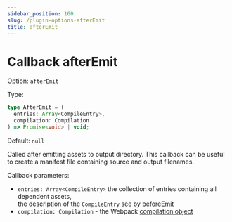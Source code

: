 ```yaml
---
sidebar_position: 160
slug: /plugin-options-afterEmit
title: afterEmit
---
```


# Callback afterEmit

Option: `afterEmit`

Type:

```ts
type AfterEmit = (
  entries: Array<CompileEntry>,
  compilation: Compilation
) => Promise<void> | void;
```

Default: `null`

Called after emitting assets to output directory.
This callback can be useful to create a manifest file containing source and output filenames.

Callback parameters:
- `entries: Array<CompileEntry>` the collection of entries containing all dependent assets,\
the description of the `CompileEntry` see by [beforeEmit](/plugin-options-beforeEmit)
- `compilation: Compilation` - the Webpack [compilation object](https://webpack.js.org/api/compilation-object/)
